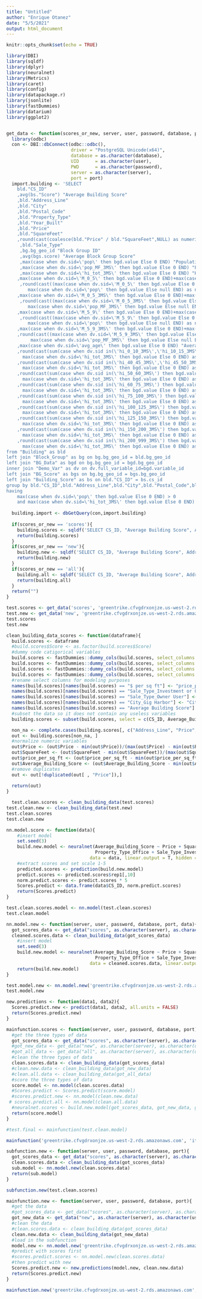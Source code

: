 ```yaml
---
title: "Untitled"
author: "Enrique Otanez"
date: "5/5/2021"
output: html_document
---
```


```r
knitr::opts_chunk$set(echo = TRUE)
```

```r
library(DBI)
library(sqldf)
library(dplyr)
library(neuralnet)
library(Metrics)
library(caret)
library(config)
library(datapackage.r)
library(jsonlite)
library(fastDummies)
library(datarium)
library(ggplot2)


get_data <- function(scores_or_new, server, user, password, database, port){
  library(odbc)
  con <- DBI::dbConnect(odbc::odbc(),
                        driver = "PostgreSQL Unicode(x64)",
                        database = as.character(database),
                        UID      = as.character(user),
                        PWD      = as.character(password),
                        server = as.character(server),
                        port = port)
  import.building <- 'SELECT
    bld."CS_ID"
    ,avg(bs."Score") "Average Building Score"
    ,bld."Address_Line"
    ,bld."City"
    ,bld."Postal_Code"
    ,bld."Property_Type"
    ,bld."Year_Built"
    ,bld."Price"
    ,bld."SquareFeet"
    ,round(cast(coalesce(bld."Price" / bld."SquareFeet",NULL) as numeric),0) "$ per sq ft"
     ,bld."Sale_Type"
     ,bg.bg_geo_id "Block Group ID"
     ,avg(bgs.score) "Average Block Group Score"
     ,max(case when dv.sid=\'pop\' then bgd.value Else 0 END) "Population"
     ,max(case when dv.sid=\'pop_MF_3MS\' then bgd.value Else 0 END) "Population: 3 Miles"
     ,max(case when dv.sid=\'hi_tot_3MS\' then bgd.value Else 0 END) "Households: 3 Miles"
    ,max(case when dv.sid=\'M_0_5\' then bgd.value Else 0 END)+max(case when dv.sid=\'F_0_5\' then bgd.value Else 0 END) "Kids under 5"
     ,round(cast((max(case when dv.sid=\'M_0_5\' then bgd.value Else 0 END)+max(case when dv.sid=\'F_0_5"\' then bgd.value Else 0 END)) /
        max(case when dv.sid=\'pop\' then bgd.value Else null END) as numeric),3) "Percent Kids under 5"
    ,max(case when dv.sid=\'M_0_5_3MS\' then bgd.value Else 0 END)+max(case when dv.sid=\'F_0_5_3MS\' then bgd.value Else 0 END) "Kids under 5: 3 Miles"
     ,round(cast((max(case when dv.sid=\'M_0_5_3MS\' then bgd.value Else 0 END)+max(case when dv.sid=\'F_0_5_3MS\' then bgd.value Else 0 END)) /
        max(case when dv.sid=\'pop_MF_3MS\' then bgd.value Else null END) as numeric),3) "Percent Kids under 5: 3 Miles"
    ,max(case when dv.sid=\'M_5_9\' then bgd.value Else 0 END)+max(case when dv.sid=\'F_5_9\' then bgd.value Else 0 END) "Kids 5 to 9"
     ,round(cast((max(case when dv.sid=\'M_5_9\' then bgd.value Else 0 END)+max(case when dv.sid=\'F_5_9\' then bgd.value Else 0 END)) /
        max(case when dv.sid=\'pop\' then bgd.value Else null END) as numeric),3) "Percent Kids 5 to 9"
    ,max(case when dv.sid=\'M_5_9_3MS\' then bgd.value Else 0 END)+max(case when dv.sid=\'F_5_9_3MS\' then bgd.value Else 0 END) "Kids 5 to 9: 3 Miles"
    ,round(cast((max(case when dv.sid=\'M_5_9_3MS\' then bgd.value Else 0 END)+max(case when dv.sid=\'F_5_9_3MS\' then bgd.value Else 0 END)) /
         max(case when dv.sid=\'pop_MF_3MS\' then bgd.value Else null END) as numeric),3)  "Percent Kids 5 to 9: 3 Miles"
    ,max(case when dv.sid=\'avg_age\' then bgd.value Else 0 END) "Average Age"
    ,round(cast(sum(case when dv.sid in(\'hi_0_10_3MS\',\'hi_10_15_3MS\',\'hi_15_20_3MS\',\'hi_20_25_3MS\',\'hi_25_30_3MS\',\'hi_30_35_3MS\',\'hi_35_40_3MS\') then bgd.value  else 0 END) /
      max(case when dv.sid=\'hi_tot_3MS\' then bgd.value Else 0 END) as numeric),3) "Household income under 40K: 3 Mile"
    ,round(cast(sum(case when dv.sid in(\'hi_40_45_3MS\',\'hi_45_50_3MS\') then bgd.value  else 0 END) /
      max(case when dv.sid=\'hi_tot_3MS\' then bgd.value Else 0 END) as numeric),3) "Household income 40K to 50K: 3 Mile"
    ,round(cast(sum(case when dv.sid in(\'hi_50_60_3MS\') then bgd.value  else 0 END) /
      max(case when dv.sid=\'hi_tot_3MS\' then bgd.value Else 0 END) as numeric),3) "Household income 50K to 60K: 3 Mile"
    ,round(cast(sum(case when dv.sid in(\'hi_60_75_3MS\') then bgd.value  else 0 END) /
      max(case when dv.sid=\'hi_tot_3MS\' then bgd.value Else 0 END) as numeric),3) "Household income 60K to 75K: 3 Mile"
    ,round(cast(sum(case when dv.sid in(\'hi_75_100_3MS\') then bgd.value  else 0 END) /
      max(case when dv.sid=\'hi_tot_3MS\' then bgd.value Else 0 END) as numeric),3) "Household income 75K to 100K: 3 Mile"
    ,round(cast(sum(case when dv.sid in(\'hi_100_125_3MS\') then bgd.value  else 0 END) /
      max(case when dv.sid=\'hi_tot_3MS\' then bgd.value Else 0 END) as numeric),3) "Household income 100K to 125K: 3 Mile"
    ,round(cast(sum(case when dv.sid in(\'hi_125_150_3MS\') then bgd.value  else 0 END) /
      max(case when dv.sid=\'hi_tot_3MS\' then bgd.value Else 0 END) as numeric),3) "Household income 125K to 150K: 3 Mile"
    ,round(cast(sum(case when dv.sid in(\'hi_150_200_3MS\') then bgd.value  else 0 END) /
      max(case when dv.sid=\'hi_tot_3MS\' then bgd.value Else 0 END) as numeric),3) "Household income 150K to 200K: 3 Mile"
    ,round(cast(sum(case when dv.sid in(\'hi_200_999_3MS\') then bgd.value  else 0 END) /
      max(case when dv.sid=\'hi_tot_3MS\' then bgd.value Else 0 END) as numeric),3) "Household income 200K+: 3 Mile"
from "Building" as bld
left join "Block_Group" as bg on bg.bg_geo_id = bld.bg_geo_id
left join "BG_Data" as bgd on bg.bg_geo_id = bgd.bg_geo_id
inner join "Demo_Var" as dv on dv.full_variable_id=bgd.variable_id
left join "BG_Score" as bgs on bg.bg_geo_id = bgs.bg_geo_id
left join "Building_Score" as bs on bld."CS_ID" = bs.cs_id
group by bld."CS_ID",bld."Address_Line",bld."City",bld."Postal_Code",bld."Property_Type",bld."Price",bld."Year_Built",bld."SquareFeet",bld."Sale_Type",bg.bg_geo_id
having
    max(case when dv.sid=\'pop\' then bgd.value Else 0 END) > 0
    and max(case when dv.sid=\'hi_tot_3MS\' then bgd.value Else 0 END) > 0;'
  
  building.import <- dbGetQuery(con,import.building)
  
  if(scores_or_new == 'scores'){
    building.scores <- sqldf('SELECT CS_ID, "Average Building Score", Address_Line, City, Postal_Code, Property_Type, Year_Built, Price, SquareFeet, "$ per sq ft", Sale_Type FROM "building.import" WHERE "Average Building Score" IS NOT NULL')
    return(building.scores)
  }
  if(scores_or_new == 'new'){
    building.new <- sqldf('SELECT CS_ID, "Average Building Score", Address_Line, City, Postal_Code, Property_Type, Year_Built, Price, SquareFeet, "$ per sq ft", Sale_Type FROM "building.import" WHERE "Average Building Score" IS NULL') 
    return(building.new)
  }
  if(scores_or_new == 'all'){
    building.all <- sqldf('SELECT CS_ID, "Average Building Score", Address_Line, City, Postal_Code, Property_Type, Year_Built, Price, SquareFeet, "$ per sq ft", Sale_Type FROM "building.import"') 
    return(building.all)
  }
  return("")
}

test.scores <- get_data('scores', 'greentrike.cfvgdrxonjze.us-west-2.rds.amazonaws.com', 'boopbooboobop', 'boobooboobeep', 'TEST', 5432)
test.new <- get_data('new', 'greentrike.cfvgdrxonjze.us-west-2.rds.amazonaws.com', 'noyoumean', 'bopboobooboobopbooboobeep', 'TEST', 5432)
test.scores
test.new
```

```r
clean_building_data_scores <- function(dataframe){
  build.scores <- dataframe
  #build.scores$Score <- as.factor(build.scores$Score)
  #dummy code catigorical variables
  build.scores <- fastDummies::dummy_cols(build.scores, select_columns = "City")
  build.scores <- fastDummies::dummy_cols(build.scores, select_columns = "Postal_Code")
  build.scores <- fastDummies::dummy_cols(build.scores, select_columns = "Property_Type")
  build.scores <- fastDummies::dummy_cols(build.scores, select_columns = "Sale_Type")
  #rename select columns for modeling purposes
  names(build.scores)[names(build.scores) == "$ per sq ft"] <- "price_per_sq_ft"
  names(build.scores)[names(build.scores) == "Sale_Type_Investment or Owner User"] <- "Sale_Type_Investment_or_Owner_User"
  names(build.scores)[names(build.scores) == "Sale_Type_Owner User"] <- "Sale_Type_Owner_User"
  names(build.scores)[names(build.scores) == "City_Gig Harbor"] <- "City_Gig_Harbor"
  names(build.scores)[names(build.scores) == "Average Building Score"] <- "Average_Building_Score"
  #subset the data so it does not contain any useless variables
  building.scores <- subset(build.scores, select = c(CS_ID, Average_Building_Score, Address_Line, Price, SquareFeet, price_per_sq_ft, City_Fife, City_Gig_Harbor,   City_Lakewood, City_Puyallup, City_Spanaway, City_Tacoma, Property_Type_Flex, Property_Type_Industrial, Property_Type_Office, Property_Type_Retail,               Sale_Type_Investment, Sale_Type_Investment_or_Owner_User, Sale_Type_Owner_User, Sale_Type_OwnerUser))

  non_na <- complete.cases(building.scores[, c("Address_Line", "Price", "SquareFeet", "price_per_sq_ft", "City_Fife", "City_Gig_Harbor", "City_Lakewood",           "City_Puyallup", "City_Spanaway", "City_Tacoma", "Property_Type_Flex", "Property_Type_Industrial", "Property_Type_Office",                                        "Property_Type_Retail", "Sale_Type_Investment", "Sale_Type_Investment_or_Owner_User", "Sale_Type_Owner_User", "Sale_Type_OwnerUser")])
  out <- building.scores[non_na, ]
  #normalize numeric variables
  out$Price <- (out$Price - min(out$Price))/(max(out$Price) - min(out$Price))
  out$SquareFeet <- (out$SquareFeet - min(out$SquareFeet))/(max(out$SquareFeet) - min(out$SquareFeet))
  out$price_per_sq_ft <- (out$price_per_sq_ft - min(out$price_per_sq_ft))/(max(out$price_per_sq_ft) - min(out$price_per_sq_ft))
  out$Average_Building_Score <- (out$Average_Building_Score - min(out$Average_Building_Score                                                                        ))/(max(out$Average_Building_Score) - min(out$Average_Building_Score))
  #remove duplicates
  out <- out[!duplicated(out[ , "Price"]),]
  
  return(out)
}

  test.clean.scores <- clean_building_data(test.scores)
test.clean.new <- clean_building_data(test.new)
test.clean.scores
test.clean.new
```


```r
nn.model.score <- function(data){
    #insert model
    set.seed(3)
    build.new.model <- neuralnet(Average_Building_Score ~ Price + SquareFeet + City_Tacoma + City_Puyallup + Property_Type_Industrial + 
                                 Property_Type_Office + Sale_Type_Investment + Sale_Type_Investment_or_Owner_User + Sale_Type_Owner_User, 
                               data = data, linear.output = T, hidden = c(5,1), act.fct = "logistic")
    #extract scores and set scale 1-5
    predicted.scores <- prediction(build.new.model)
    predict.scores <- predicted.scores$rep1[,10]
    norm.predict.scores <- predict.scores * 5
    Scores.predict <- data.frame(data$CS_ID, norm.predict.scores)
    return(Scores.predict)
}

test.clean.scores.model <- nn.model(test.clean.scores)
test.clean.model
```
```r
nn.model.new <- function(server, user, password, database, port, data){
  got_scores_data <- get_data("scores", as.character(server), as.character(user), as.character(password), as.character(database), port)
  cleaned.scores.data <- clean_building_data(got_scores_data)
    #insert model
    set.seed(3)
    build.new.model <- neuralnet(Average_Building_Score ~ Price + SquareFeet + City_Tacoma + City_Puyallup + Property_Type_Industrial + 
                                 Property_Type_Office + Sale_Type_Investment + Sale_Type_Investment_or_Owner_User + Sale_Type_Owner_User, 
                               data = cleaned.scores.data, linear.output = T, hidden = c(5,1), act.fct = "logistic")
    return(build.new.model)
}

test.model.new <- nn.model.new('greentrike.cfvgdrxonjze.us-west-2.rds.amazonaws.com', 'imtellingyoudude', 'ihearditright', 'TEST', 5432)
test.model.new
```

```r

new.predictions <- function(data1, data2){
  Scores.predict.new <- predict(data1, data2, all.units = FALSE)
  return(Scores.predict.new)
}
```

```r
mainfunction.scores <- function(server, user, password, database, port){
  #get the three types of data
  got_scores_data <- get_data("scores", as.character(server), as.character(user), as.character(password), as.character(database), port)
  #got_new_data <- get_data("new", as.character(server), as.character(user), as.character(password), as.character(database), port)
  #got_all_data <- get_data("all", as.character(server), as.character(user), as.character(password), as.character(database), port)
  #clean the three types of data
  clean.scores.data <- clean_building_data(got_scores_data)
  #clean.new.data <- clean_building_data(got_new_data)
  #clean.all.data <- clean_building_data(got_all_data)
  #score the three types of data
  score.model <- nn.model(clean.scores.data)
  #Scores.predict <- Scores.predict(score.model)
  #scores.predict.new <- nn.model(clean.new.data)
 # scores.predict.all <- nn.model(clean.all.data)
  #neuralnet.scores <- build.new.model(got_scores_data, got_new_data, got_all_data)
  return(score.model)
}

#test.final <- mainfunction(test.clean.model)

mainfunction('greentrike.cfvgdrxonjze.us-west-2.rds.amazonaws.com', 'itsbopbeebeebopboo', 'ithinkilostit', 'TEST', 5432)
```
```r
subfunction.new <- function(server, user, password, database, port){
  got_scores_data <- get_data("scores", as.character(server), as.character(user), as.character(password), as.character(database), port)
  clean.scores.data <- clean_building_data(got_scores_data)
  sub.model <- nn.model.new(clean.scores.data)
  return(sub.model)
}

subfunction.new(test.clean.scores)
```

```r
mainfunction.new <- function(server, user, password, database, port){
  #get the data
  #got_scores_data <- get_data("scores", as.character(server), as.character(user), as.character(password), as.character(database), port)
  got_new_data <- get_data("new", as.character(server), as.character(user), as.character(password), as.character(database), port)
  #clean the data
  #clean.scores.data <- clean_building_data(got_scores_data)
  clean.new.data <- clean_building_data(got_new_data)
  #load in the subfunction
  model.new <- nn.model.new('greentrike.cfvgdrxonjze.us-west-2.rds.amazonaws.com', 'itoldyoududeits', 'beebeebeebopbopbooboo', 'TEST', 5432)
  #predict with scores first
  #scores.predict.scores <- nn.model.new(clean.scores.data)
  #then predict with new
  Scores.predict.new <- new.predictions(model.new, clean.new.data)
  return(Scores.predict.new)
}

mainfunction.new('greentrike.cfvgdrxonjze.us-west-2.rds.amazonaws.com', 'beepboopbop', 'ithinkilostittoo', 'TEST', 5432)
```

